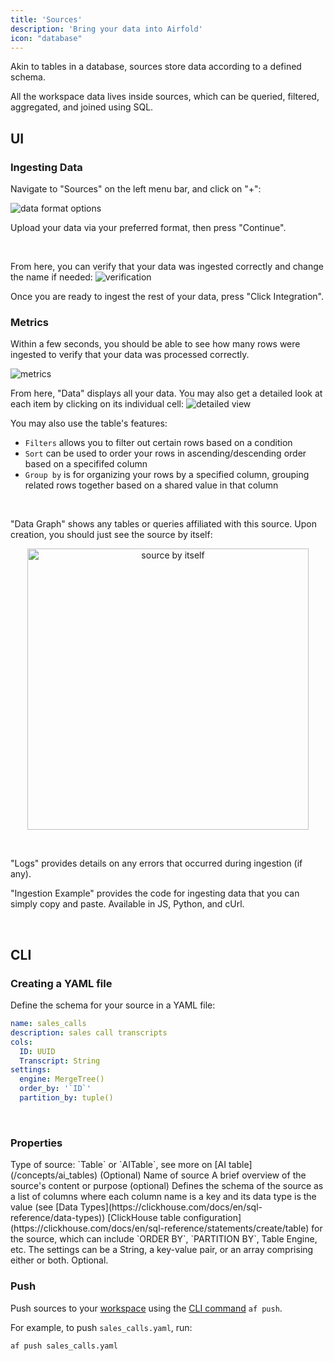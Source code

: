 ```yaml
---
title: 'Sources'
description: 'Bring your data into Airfold'
icon: "database"
---
```


Akin to tables in a database, sources store data according to a defined schema.

All the workspace data lives inside sources, which can be queried, filtered, aggregated, and joined using SQL.

## UI

### Ingesting Data
Navigate to "Sources" on the left menu bar, and click on "+":

![data format options](/images/ui_integration_options.png)

Upload your data via your preferred format, then press "Continue".

<br />

From here, you can verify that your data was ingested correctly and change the name if needed:
![verification](/images/ui_integration2.png)

Once you are ready to ingest the rest of your data, press "Click Integration".

### Metrics
Within a few seconds, you should be able to see how many rows were ingested to verify that your data was processed correctly.

![metrics](/images/ui_integration3.png)

From here, "Data" displays all your data. You may also get a detailed look at each item by clicking on its individual cell:
![detailed view](/images/ui_integration4.png)

You may also use the table's features:
- `Filters` allows you to filter out certain rows based on a condition
- `Sort` can be used to order your rows in ascending/descending order based on a specififed column
- `Group by` is for organizing your rows by a specified column, grouping related rows together based on a shared value in that column

<br />

"Data Graph" shows any tables or queries affiliated with this source. Upon creation, you should just see the source by itself:
<p align="center">
  <img src="/images/ui_integration5.png" alt="source by itself" width="450"/>
</p>

<br />

"Logs" provides details on any errors that occurred during ingestion (if any).

"Ingestion Example" provides the code for ingesting data that you can simply copy and paste. Available in JS, Python, and cUrl.

<br />

## CLI

### Creating a YAML file
Define the schema for your source in a YAML file:

```yaml sales_calls.yaml
name: sales_calls
description: sales call transcripts
cols:
  ID: UUID
  Transcript: String
settings:
  engine: MergeTree()
  order_by: '`ID`'
  partition_by: tuple()
```

<br />

### Properties

<ResponseField name="type" type="string">
  Type of source: `Table` or `AITable`, see more on [AI table](/concepts/ai_tables) (Optional)
</ResponseField>
<ResponseField name="name" type="string">
  Name of source
</ResponseField>
<ResponseField name="description" type="string">
  A brief overview of the source's content or purpose (optional)
</ResponseField>
<ResponseField name="cols" type="{name: type}" required>
  Defines the schema of the source as a list of columns where each column name is a key and its data type is the value (see [Data Types](https://clickhouse.com/docs/en/sql-reference/data-types))
</ResponseField>
<ResponseField name="settings" type="string | {key: value} | array">
  [ClickHouse table configuration](https://clickhouse.com/docs/en/sql-reference/statements/create/table) for the source, which can include `ORDER BY`, `PARTITION BY`, Table Engine, etc. The settings can be a String, a key-value pair, or an array comprising either or both. Optional.
</ResponseField>

### Push
Push sources to your [workspace](/concepts/workspaces) using the [CLI command](/cli/cli_reference) `af push`.

For example, to push `sales_calls.yaml`, run:
```bash
af push sales_calls.yaml
```